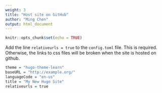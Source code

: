```yaml
---
weight: 3
title: "Host site on GitHub"
author: "Ming Chen"
output: html_document
---
```



```r
knitr::opts_chunk$set(echo = TRUE)
```

Add the line `relativeurls = true` to the `config.toml` file. This is required. Otherwise, the links to css files will be broken when the site is hosted on github.

```r
theme = "hugo-theme-learn"
baseURL = "http://example.org/"
languageCode = "en-us"
title = "My New Hugo Site"
relativeurls = true
```

